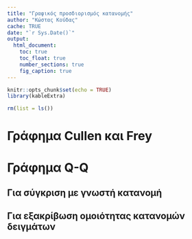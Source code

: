 ```yaml
---
title: "Γραφικός προσδιορισμός κατανομής"
author: "Κώστας Κούδας"
cache: TRUE
date: "`r Sys.Date()`"
output:
  html_document:
    toc: true
    toc_float: true
    number_sections: true
    fig_caption: true
---
```


```r
knitr::opts_chunk$set(echo = TRUE)
library(kableExtra)
```

```r
rm(list = ls())
```

# Γράφημα Cullen και Frey

# Γράφημα Q-Q

## Για σύγκριση με γνωστή κατανομή

## Για εξακρίβωση ομοιότητας κατανομών δειγμάτων

